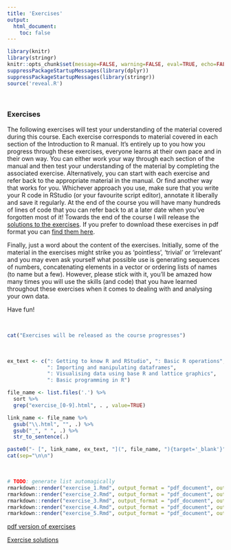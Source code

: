 ```yaml
---
title: 'Exercises'
output: 
  html_document:
    toc: false
---
```


```r
library(knitr)
library(stringr)
knitr::opts_chunk$set(message=FALSE, warning=FALSE, eval=TRUE, echo=FALSE)
suppressPackageStartupMessages(library(dplyr))
suppressPackageStartupMessages(library(stringr))
source('reveal.R')
```

\  

### Exercises

The following exercises will test your understanding of the material covered during this course. Each exercise corresponds to material covered in each section of the Introduction to R manual. It’s entirely up to you how you progress through these exercises, everyone learns at their own pace and in their own way. You can either work your way through each section of the manual and then test your understanding of the material by completing the associated exercise. Alternatively, you can start with each exercise and refer back to the appropriate material in the manual. Or find another way that works for you. Whichever approach you use, make sure that you write your R code in RStudio (or your favourite script editor), annotate it liberally and save it regularly. At the end of the course you will have many hundreds of lines of code that you can refer back to at a later date when you’ve forgotten most of it! Towards the end of the course I will release the [solutions to the exercises](exercise_solutions.html){target="_blank"}. If you prefer to download these exercises in pdf format you can [find them here](exercise_pdf.html){target="_blank"}. 

Finally, just a word about the content of the exercises. Initially, some of the material in the exercises might strike you as ‘pointless’, ‘trivial’ or ‘irrelevant’ and you may even ask yourself what possible use is generating sequences of numbers, concatenating elements in a vector or ordering lists of names (to name but a few).  However, please stick with it, you’ll be amazed how many times you will use the skills (and code) that you have learned throughout these exercises when it comes to dealing with and analysing your own data. 

Have fun!

\  


```r
cat("Exercises will be released as the course progresses")
```

\  

```r
ex_text <- c(": Getting to know R and RStudio", ": Basic R operations", 
             ": Importing and manipulating dataframes", 
             ": Visualising data using base R and lattice graphics",
             ": Basic programming in R")

file_name <- list.files('.') %>%
  sort %>% 
  grep("exercise_[0-9].html", . , value=TRUE)

link_name <- file_name %>%
  gsub("\\.html", "", .) %>%
  gsub("_", " ", .) %>%
  str_to_sentence(.)

paste0("- [", link_name, ex_text, "](", file_name, "){target='_blank'}") %>%
cat(sep="\n\n")
```

\  

```r
# TODO: generate list automagically
rmarkdown::render("exercise_1.Rmd", output_format = "pdf_document", output_file = "./exercises/exercise_1.pdf", quiet = TRUE)
rmarkdown::render("exercise_2.Rmd", output_format = "pdf_document", output_file = "./exercises/exercise_2.pdf", quiet = TRUE)
rmarkdown::render("exercise_3.Rmd", output_format = "pdf_document", output_file = "./exercises/exercise_3.pdf", quiet = TRUE)
rmarkdown::render("exercise_4.Rmd", output_format = "pdf_document", output_file = "./exercises/exercise_4.pdf", quiet = TRUE)
rmarkdown::render("exercise_5.Rmd", output_format = "pdf_document", output_file = "./exercises/exercise_5.pdf", quiet = TRUE)
```

[pdf version of exercises](exercise_pdf.html)

[Exercise solutions](exercise_solutions.html)
